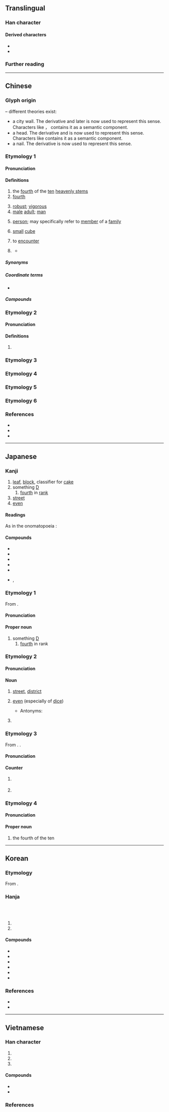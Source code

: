 {{character info}}
{{commonscat}}
==Translingual==
{{stroke order|stroke=2}}
{{stroke order|type=animate}}

===Han character===
{{Han char|rn=1|rad=一|as=01|sn=2|four=10200|canj=MN|ids=⿱一亅}}

====Derived characters====
* {{l|mul|[[仃]], [[㓅]], [[叮]], [[圢]], [[奵]], [[帄]], [[㣔]], [[忊]], [[打]], [[汀]], [[𭷸]], [[䦺]], [[朾]], [[灯]], [[玎]], [[町]], [[盯]], [[矴]], [[糽]], [[耓]], [[耵]], [[虰]], [[訂]]([[订]]), [[䟓]], [[酊]], [[釘]]([[钉]]), [[𠁂]], [[靪]], [[飣]]([[饤]]), [[䰳]]}}
* {{l|mul|[[邒]], [[𤆉]], [[㼗]], [[𠀲]], [[頂]]([[顶]]), [[𩾚]], [[亍]], [[宁]], [[艼]], [[甼]], [[䆑]], [[亭]], [[𠅘]], [[㸘]], [[寕]], [[閅]], [[寧]], [[厅]], [[庁]], [[疔]], [[㐉]], [[可]], [[𭴀]], [[于]], [[𣑥]], [[𤡛]], [[𥢃]]}}

===Further reading===
{{kangxi-ws|一部/一畫}}
{{Han ref|kx=0075.030|dkj=00002|dj=0135.010|hdz=10002.050|uh=4E01}}

----

==Chinese==
{{zh-forms|alt=𠆤}}

===Glyph origin===
{{Han etym}}
{{liushu|p}} – different theories exist:
* a city wall. The derivative {{zh-l|*成}} and later {{zh-l|*城}} is now used to represent this sense. Characters like {{zh-l|*邑}}， {{zh-l|*正|征}} contains it as a semantic component.
* a head. The derivative {{zh-l|*天}} and {{zh-l|*頂}} is now used to represent this sense. Characters like {{zh-l|*元}} contains it as a semantic component.
* a nail. The derivative {{zh-l|*釘}} is now used to represent this sense.

===Etymology 1===

====Pronunciation====
{{zh-pron
|m=dīng
|m-s=din1
|dg=дин1
|c=ding1
|c-t=en1
|g=diang1
|h=pfs=tên;gd=dên1
|j=ding1
|mb=dáing
|md=dĭng
|mn=ml,jj,zp,tw:teng
|mn-t=dêng1
|w=1tin
|x=din1
|mc=2
|oc=1+2,2
|cat=n,pn,num
}}

====Definitions====
{{zh-hanzi}}

# the [[fourth]] of the [[ten]] [[heavenly stem]]s
# [[fourth]]
#: {{zh-x|丁烷|butane (fourth [[alkane]])}}
# [[robust]]; [[vigorous]]
# [[male]] [[adult]]; [[man]]
#: {{zh-x|壯丁|able-bodied man}}
# [[person]]; may specifically refer to [[member]] of a [[family]]
#: {{zh-x|人丁|person}}
# [[small]] [[cube]]
# {{lb|zh|literary}} to [[encounter]]
# {{surname|zh}}
#: {{zh-x|^丁 ^肇-中|{{w|Samuel C. C. Ting|Samuel Chao Chung '''Ting'''}} (Chinese-American physicist)}}
#* {{zh-x|「他 總 仍舊 是 偷。這 一 回，是 自己 發昏，竟 偷 到 ^丁 舉人 家 裡 去 了。他 家 的 東西{xi}，偷 得{de} 的 麼？」|"He was stealing again. This time he was fool enough to steal from Mr. Ting, the provincial scholar! As if anybody could get away with that!"|ref='''1919''', {{w|Lu Xun}}, {{lang|zh|孔乙己}} (''Kung I-chi'')}}

=====Synonyms=====
{{zh-dial|男人}}

=====Coordinate terms=====
* {{list:heavenly stems/zh}}

=====Compounds=====
{{zh-der|丁壩|丁財兩旺|丁當|丁等|丁丁|丁東|丁冬|丁賦|丁口|丁年|丁香|丁香花|丁役|丁憂|丁雲|丁字|丁字尺|丁字形|丁字鐵|丁種維生素|阿拉丁|愛丁堡|補丁|布丁|不識一丁|炒三丁|成丁|抽壯丁|抽丁|但丁|黃瓜丁兒|家丁|君士坦丁堡|拉丁|拉丁化|拉丁教會|拉丁美洲|拉丁語|辣子肉丁|蘿蔔丁|南丁格爾|尼古丁|人丁|人丁興旺|肉丁|沙丁魚|添丁|峒丁|巡丁|亞丁|一丁點兒|園丁|壯丁|紫丁香|一丁|一丁不識|一丁點|丁一卯二|丁一確二|丁丁當當|丁丁糖|丁令威化鶴|丁倒|丁內艱|丁八|丁公被戮|丁匠|丁口冊|丁單|丁嘴鐵舌|丁固生松|丁壯|丁外艱|丁夜|丁女|丁娘十索|丁字兒|丁字帶|丁字腳|丁字褲|丁字路|丁字鋪|丁寧|丁對丁，鐵對鐵|丁差|丁彊|丁是丁，卯是卯|丁村遺址|丁母憂|丁泠|丁父憂|丁產|丁甲山|丁男|丁祭|丁祭肉|丁稅|丁等特考|丁老|丁肇中|丁艱|丁董|丁鈴噹啷|丁銀|丁零|丁靈|丁香結|丁點兒|三寸丁|三寸丁谷樹皮|上丁|不丁點|不知丁董|丙丁|五丁|亞丁灣|付丙丁|免丁|六丁|兵丁|冷丁|冷丁丁|冷不丁|冷孤丁|史文赫丁|吉丁|吉丁當|吉丁疙疸|君士坦丁大帝|含淚斬丁公|咖嗶丁|咬折丁子的老婆|單丁|團丁|地丁|地丁錢糧|墾丁國家公園|夢撒撩丁|天丁|奧古斯丁|奧斯丁|孤丁|孤丁丁|孤苦零丁|宮保雞丁|幫丁|平地起孤丁|庖丁|庖丁解牛|愛丁堡大學|成丁禮|押孤丁|抽丁拔楔|拉丁字母|拉丁文|拉丁民族|拉丁美洲音樂|拉丁風情|拔去一丁|撅丁|撩丁|旗丁|未識一丁|東丁|查士丁尼一世|查士丁尼法典|柳丁|武丁|氯丁橡膠|水丁香|灶丁|獠丁|男丁|畦丁|畬丁|當當丁丁|白丁|白丁俗客|白丁香|目不識丁|眼中丁|祭丁|紫花地丁|聖文森及格瑞那丁|葛巴丁|薩丁尼亞島|親丁|識丁|身丁錢|酸丁|門丁|零丁|零丁孤苦|零丁洋|頂丁|順丁橡膠|馬丁路得|驅丁|吖丁啶|丁司壋|丁家塝|丁家營|丁寨}}

===Etymology 2===

====Pronunciation====
{{zh-pron
|m=zhēng
|c=zaang1,zang1
|c-t=zang1
|dial=n
|mc=1
|oc=3,1
|cat=
}}

====Definitions====
{{zh-hanzi}}

# {{zh-only|丁丁}}

===Etymology 3===
{{zh-see|叮|ss}}

===Etymology 4===
{{zh-see|盯|ss}}

===Etymology 5===
{{zh-see|釘|ss}}

===Etymology 6===
{{zh-see|靪|ss}}

===References===
* {{R:yue:Hanzi}}
* {{R:twedu|A00002}}
* {{thcwd|46}}

{{zh-cat|Intermediate}}

----

==Japanese==

===Kanji===
{{ja-kanji|grade=3|rs=一01}}

# [[leaf]], [[block]], classifier for [[cake]]
# something [[D]]
## [[fourth]] in [[rank]]
# [[street]]
# [[even]]

====Readings====
{{ja-readings
|goon=ちょう<ちやう
|kanon=てい<てい
|kun=ひのと-
}}

As in the onomatopoeia {{l|ja|丁丁}}:
{{ja-readings
|goon=ちょう<ちやう
|kanon=とう<たう
}}

{{attn|ja|てい<てい<てぃ?}}

====Compounds====
* {{ja-r|一丁|いっちょう}}
* {{ja-r|丁度|ちょうど|gloss=[[just]]}}
* {{ja-r|丁重|ていちょう}}
* {{ja-r|丁寧|ていねい}}
* {{ja-r|符%丁|ふ%ちょう}}
* {{ja-r|庖丁|ほうちょう}}, {{ja-r|包丁|ほうちょう}}

===Etymology 1===
{{ja-kanjitab|てい|yomi=kanon}}
{{wp|lang=ja}}

From {{der|ja|ltc|sort=てい|丁|tr=teng}}.

====Pronunciation====
{{ja-pron|てい|acc=1}}

====Proper noun====
{{ja-pos|proper|てい}}

# something [[D]]
## [[fourth]] in rank

===Etymology 2===
{{ja-kanjitab|ちょう|yomi=kanon}}

====Pronunciation====
{{ja-pron|ちょう|acc=1}}

====Noun====
{{ja-noun|ちょう}}

# [[street]], [[district]]
#: {{ja-usex|北-八番-'''丁'''|きた-はちばん-'''ちょう'''|northern eighth '''district'''}}
#: {{ja-usex|ぶらくり'''丁'''|ぶらくり-'''ちょう'''|Burakuri '''street'''}}
# [[even]] (especially of [[dice]])
#: {{ja-usex|'''丁''' か 半 か|'''ちょう''' か はん か|'''even''' or odd}}
#* Antonyms: {{ja-r|半|はん|gloss=[[odd]]}}
# {{lb|ja|historical|sort=ちょう}} {{n-g|a measure of [[length]] approximately 109 [[meter]]s}} {{q|also written {{m|ja|町}}}}

===Etymology 3===
{{ja-kanjitab|ちょう|yomi=o|alt=挺,梃}}

From {{bor|ja|ltc|-}} {{ltc-l|挺}}. {{ja-daiyouji|丁|挺}}.

====Pronunciation====
{{ja-pron|ちょう}}

====Counter====
{{ja-pos|counter|ちょう}}

# {{n-g|counter for long and thin things, e.g. guns, hoes, candles.}}
#: {{ja-usex|二%丁の拳%銃|に%ちょう の けん%じゅう|two pistols}}
# {{n-g|counter for foods such as [[tofu]].}}

===Etymology 4===
{{ja-kanjitab|ひのと|yomi=k}}

{{com|ja|火|の|弟|tr1=hi|t1={{w|Fire (Wu Xing)|fire}}|pos1=one of the {{w|Wu Xing|Five Elements}}|tr2=no|pos2=attributive marker|tr3=oto|t3=[[younger brother]]|sort=ひのと}}

====Pronunciation====
{{ja-pron|ひのと|acc=2|acc2=0}}

====Proper noun====
{{ja-pos|proper|ひのと}}

# the fourth of the ten {{w|Celestial stem|Heavenly Stems}}

{{cln|ja|words with multiple readings}}
{{topics|ja|Heavenly Stems|sort=てい}}
{{topics|ja|Heavenly Stems|sort=てい}}

----

==Korean==

===Etymology===
From {{der|ko|ltc|-}} {{ltc-l|丁|id=2}}. {{hanja-hunmong|뎌ᇰ|tyeng|人類#중02A}}

===Hanja===
{{ko-hanja-search}}
{{ko-hanja|[[넷째]] [[천간]]([[天干]])|정}}<br>
{{ko-hanja|고무래|정}}<br>
{{ko-hanja|장정|정}}

# {{hanja form of|정|the [[fourth]] of the [[ten]] [[heavenly stem]]s; something [[D]]}}
# {{hanja form of|정|[[male]] [[adult]]; [[man]]}}

====Compounds====
{{der-top3|Compounds}}
* {{ko-l|병정|兵丁}}
* {{ko-l|정녕|丁寧}}
* {{ko-l|백정|白丁}}
* {{ko-l|장정|壯丁}}
* {{ko-l|솔정|率丁}}
* {{ko-l|남정|男丁}}
{{der-bottom}}

===References===
* {{R:hanjadoc|2}}
* {{Hanja ref|nav=11370}}

----

==Vietnamese==

===Han character===
{{vi-readings|rs=一01
|hanviet=đinh-tdcndg;tdcntd;gdhn;bonet;genibrel
|phienthiet=當經 đáng kinh
|nom=đứa-tdcndg;tdcntd;gdhn;btcn;genibrel;taberd, đinh-tdcndg;tdcntd;bonet;taberd, đềnh-tdcndg, tênh-tdcntd, tranh-tdcntd, đĩnh-gdhn
}}

# {{han tu form of|Đinh|[[fourth]] of the ten [[heavenly stem]]s}}
# {{han tu form of|Đinh|[[surname]]}}
# {{Nom form of|đứa|{{n-g|indicates [[young]] [[person]], [[child]] or [[inferior]] person}}}}

====Compounds====
{{der-top3|Compounds}}
* {{vi-l|丁𡥵|đứa con|[[child]]}}
* {{vi-l|家丁|gia đinh}}
{{der-bottom}}

===References===
<references/>